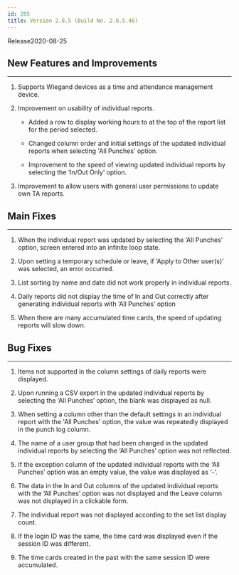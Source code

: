 ```yaml
---
id: 285
title: Version 2.8.5 (Build No. 2.8.5.46)
---
```


Release<Separator/>2020-08-25

## New Features and Improvements

---

1. Supports Wiegand devices as a time and attendance management device.

1. Improvement on usability of individual reports.

    * Added a row to display working hours to at the top of the report list for the period selected.
    
    * Changed column order and initial settings of the updated individual reports when selecting 'All Punches' option.

    * Improvement to the speed of viewing updated individual reports by selecting the ‘In/Out Only’ option.

1. Improvement to allow users with general user permissions to update own TA reports.

## Main Fixes

---

1. When the individual report was updated by selecting the ‘All Punches’ option, screen entered into an infinite loop state.

1. Upon setting a temporary schedule or leave, if ‘Apply to Other user(s)’ was selected, an error occurred.

1. List sorting by name and date did not work properly in individual reports.

1. Daily reports did not display the time of In and Out correctly after generating individual reports with ‘All Punches’ option

1. When there are many accumulated time cards, the speed of updating reports will slow down.

## Bug Fixes

---

1. Items not supported in the column settings of daily reports were displayed.

1. Upon running a CSV export in the updated individual reports by selecting the ‘All Punches’ option, the blank was displayed as null.

1. When setting a column other than the default settings in an individual report with the 'All Punches' option, the value was repeatedly displayed in the punch log column.

1. The name of a user group that had been changed in the updated individual reports by selecting the ‘All Punches’ option was not reflected.

1. If the exception column of the updated individual reports with the ‘All Punches’ option was an empty value, the value was displayed as ‘-’.

1. The data in the In and Out columns of the updated individual reports with the ‘All Punches’ option was not displayed and the Leave column was not displayed in a clickable form.

1. The individual report was not displayed according to the set list display count.

1. If the login ID was the same, the time card was displayed even if the session ID was different.

1. The time cards created in the past with the same session ID were accumulated.